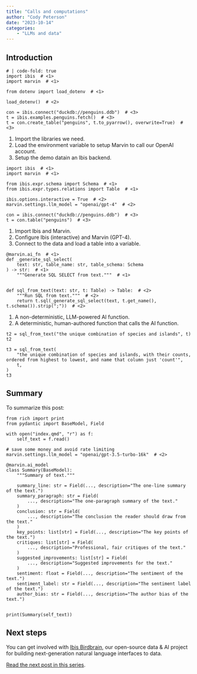 ```yaml
---
title: "Calls and computations"
author: "Cody Peterson"
date: "2023-10-14"
categories:
    - "LLMs and data"
---
```


## Introduction

```.python
# | code-fold: true
import ibis  # <1>
import marvin  # <1>

from dotenv import load_dotenv  # <1>

load_dotenv()  # <2>

con = ibis.connect("duckdb://penguins.ddb")  # <3>
t = ibis.examples.penguins.fetch()  # <3>
t = con.create_table("penguins", t.to_pyarrow(), overwrite=True)  # <3>
```

1. Import the libraries we need.
2. Load the environment variable to setup Marvin to call our OpenAI account.
3. Setup the demo datain an Ibis backend.

```.python
import ibis  # <1>
import marvin  # <1>

from ibis.expr.schema import Schema  # <1>
from ibis.expr.types.relations import Table  # <1>

ibis.options.interactive = True  # <2>
marvin.settings.llm_model = "openai/gpt-4"  # <2>

con = ibis.connect("duckdb://penguins.ddb")  # <3>
t = con.table("penguins")  # <3>
```

1. Import Ibis and Marvin.
2. Configure Ibis (interactive) and Marvin (GPT-4).
3. Connect to the data and load a table into a variable.

```.python
@marvin.ai_fn  # <1>
def _generate_sql_select(
    text: str, table_name: str, table_schema: Schema
) -> str:  # <1>
    """Generate SQL SELECT from text."""  # <1>


def sql_from_text(text: str, t: Table) -> Table:  # <2>
    """Run SQL from text."""  # <2>
    return t.sql(_generate_sql_select(text, t.get_name(), t.schema()).strip(";"))  # <2>
```

1. A non-deterministic, LLM-powered AI function.
2. A deterministic, human-authored function that calls the AI function.

```.python
t2 = sql_from_text("the unique combination of species and islands", t)
t2
```

```.python
t3 = sql_from_text(
    "the unique combination of species and islands, with their counts, ordered from highest to lowest, and name that column just 'count'",
    t,
)
t3
```

## Summary

To summarize this post:

```.python
from rich import print
from pydantic import BaseModel, Field

with open("index.qmd", "r") as f:
    self_text = f.read()

# save some money and avoid rate limiting
marvin.settings.llm_model = "openai/gpt-3.5-turbo-16k"  # <2>

@marvin.ai_model
class Summary(BaseModel):
    """Summary of text."""

    summary_line: str = Field(..., description="The one-line summary of the text.")
    summary_paragraph: str = Field(
        ..., description="The one-paragraph summary of the text."
    )
    conclusion: str = Field(
        ..., description="The conclusion the reader should draw from the text."
    )
    key_points: list[str] = Field(..., description="The key points of the text.")
    critiques: list[str] = Field(
        ..., description="Professional, fair critiques of the text."
    )
    suggested_improvements: list[str] = Field(
        ..., description="Suggested improvements for the text."
    )
    sentiment: float = Field(..., description="The sentiment of the text.")
    sentiment_label: str = Field(..., description="The sentiment label of the text.")
    author_bias: str = Field(..., description="The author bias of the text.")


print(Summary(self_text))
```

## Next steps

You can get involved with [Ibis
Birdbrain](https://github.com/ibis-project/ibis-birdbrain), our open-source data
& AI project for building next-generation natural language interfaces to data.

[Read the next post in this series](../llms-and-data-pt3).

